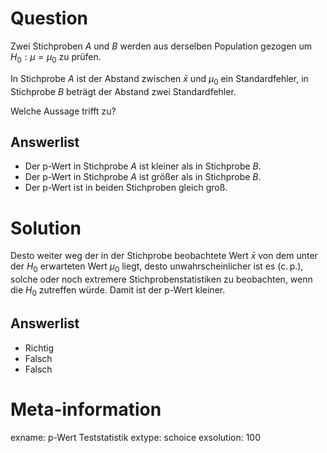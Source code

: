 Question
========

Zwei Stichproben $A$ und $B$ werden aus derselben Population gezogen um $H_0: \mu = \mu_0$ zu prüfen. 

In Stichprobe $A$ ist der Abstand zwischen $\bar{x}$ und $\mu_0$ ein Standardfehler, in Stichprobe $B$ beträgt der Abstand zwei Standardfehler.

Welche Aussage trifft zu?

Answerlist
----------
* Der p-Wert in Stichprobe $A$ ist kleiner als in Stichprobe $B$.
* Der p-Wert in Stichprobe $A$ ist größer als in Stichprobe $B$.
* Der p-Wert ist in beiden Stichproben gleich groß.

Solution
========

Desto weiter weg der in der Stichprobe beobachtete Wert $\bar{x}$ von dem unter der $H_0$ erwarteten Wert $\mu_0$ liegt, desto unwahrscheinlicher ist es (c.$\,$p.), solche oder noch extremere Stichprobenstatistiken zu beobachten, wenn die $H_0$ zutreffen würde.
Damit ist der p-Wert kleiner.

Answerlist
----------
* Richtig
* Falsch
* Falsch

Meta-information
================
exname: p-Wert Teststatistik
extype: schoice
exsolution: 100